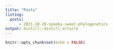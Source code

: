 ```yaml
---
title: "Posts"
listing: 
  posts:
      - 2021-10-28-spooky-sweet-phylogenetics
output: distill::distill_article
---
```


```r
knitr::opts_chunk$set(echo = FALSE)
```
